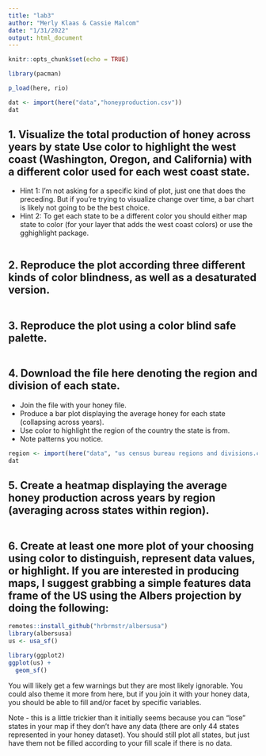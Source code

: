 ```yaml
---
title: "lab3"
author: "Merly Klaas & Cassie Malcom"
date: "1/31/2022"
output: html_document
---
```


```r
knitr::opts_chunk$set(echo = TRUE)
```

```r
library(pacman)

p_load(here, rio)

dat <- import(here("data","honeyproduction.csv"))
dat
```

## 1. Visualize the total production of honey across years by state Use color to highlight the west coast (Washington, Oregon, and California) with a different color used for each west coast state.

  * Hint 1: I’m not asking for a specific kind of plot, just one that does the preceding. But if you’re trying to visualize change over time, a bar chart is likely not going to be the best choice.
  * Hint 2: To get each state to be a different color you should either map state to color (for your layer that adds the west coast colors) or use the gghighlight package.

```r

```
  
  
## 2. Reproduce the plot according three different kinds of color blindness, as well as a desaturated version.
```r

```

## 3. Reproduce the plot using a color blind safe palette.

```r

```

## 4. Download the file here denoting the region and division of each state.
  * Join the file with your honey file.
  * Produce a bar plot displaying the average honey for each state (collapsing across years).
  * Use color to highlight the region of the country the state is from.
  * Note patterns you notice.
  
```r
region <- import(here("data", "us census bureau regions and divisions.csv"))
dat

```
  
## 5. Create a heatmap displaying the average honey production across years by region (averaging across states within region).
```r

```

## 6. Create at least one more plot of your choosing using color to distinguish, represent data values, or highlight. If you are interested in producing maps, I suggest grabbing a simple features data frame of the US using the Albers projection by doing the following:

```r
remotes::install_github("hrbrmstr/albersusa")
library(albersusa)
us <- usa_sf()

library(ggplot2)
ggplot(us) +
  geom_sf()
```
You will likely get a few warnings but they are most likely ignorable. You could also theme it more from here, but if you join it with your honey data, you should be able to fill and/or facet by specific variables.

Note - this is a little trickier than it initially seems because you can “lose” states in your map if they don’t have any data (there are only 44 states represented in your honey dataset). You should still plot all states, but just have them not be filled according to your fill scale if there is no data.



